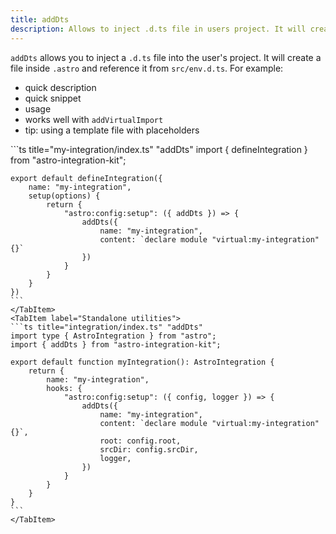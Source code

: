 ```yaml
---
title: addDts
description: Allows to inject .d.ts file in users project. It will create a file inside `.astro` and reference it from `src/env.d.ts`.
---
```


`addDts` allows you to inject a `.d.ts` file into the user's project. It will
create a file inside `.astro` and reference it from `src/env.d.ts`. For example:

- quick description
- quick snippet
- usage
- works well with `addVirtualImport`
- tip: using a template file with placeholders

<Tabs>
    <TabItem label="Extended hooks">
    ```ts title="my-integration/index.ts" "addDts"
    import { defineIntegration } from "astro-integration-kit";

    export default defineIntegration({
        name: "my-integration",
        setup(options) {
            return {
                "astro:config:setup": ({ addDts }) => {
                    addDts({
                        name: "my-integration",
                        content: `declare module "virtual:my-integration" {}`
                    })
                }
            }
        }
    })
    ```
    </TabItem>
    <TabItem label="Standalone utilities">
    ```ts title="integration/index.ts" "addDts"
    import type { AstroIntegration } from "astro";
    import { addDts } from "astro-integration-kit";

    export default function myIntegration(): AstroIntegration {
        return {
            name: "my-integration",
            hooks: {
                "astro:config:setup": ({ config, logger }) => {
                    addDts({
                        name: "my-integration",
                        content: `declare module "virtual:my-integration" {}`,
                        root: config.root,
                        srcDir: config.srcDir,
                        logger,
                    })
                }
            }
        }
    }
    ```
    </TabItem>
</Tabs>

